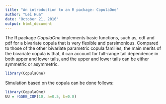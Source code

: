 ```yaml
---
title: "An introduction to an R package: CopulaOne"
author: "Lei Hua"
date: "October 21, 2016"
output: html_document
---
```


The R package *CopulaOne* implements basic functions, such as, cdf and pdf for a bivariate copula that is very flexible and parsimonious. Compared to those of the other bivariate parametric copula families, the main merits of the bivariate copula is that, it can account for full-range tail dependence in both upper and lower tails, and the upper and lower tails can be either symmetric or asymmetric.

```r
library(CopulaOne)
```

Simulation based on the copula can be done follows:

```r
library(CopulaOne)
UU = rGGEE_COP(10, a=0.5, b=0.8)
```
